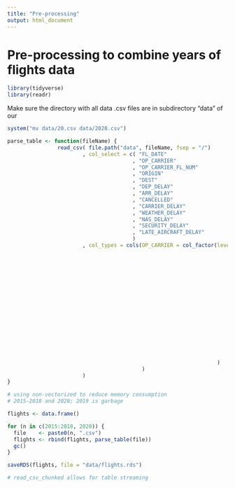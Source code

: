 ```yaml
---
title: "Pre-processing"
output: html_document
---
```


# Pre-processing to combine years of flights data

```r
library(tidyverse)
library(readr)
```

Make sure the directory with all data .csv files are in subdirectory "data" of our 

```r
system("mv data/20.csv data/2020.csv")
```

```r
parse_table <- function(fileName) { 
                read_csv( file.path("data", fileName, fsep = "/")
                        , col_select = c( "FL_DATE"
                                        , "OP_CARRIER"
                                        , "OP_CARRIER_FL_NUM"
                                        , "ORIGIN"
                                        , "DEST"
                                        , "DEP_DELAY"
                                        , "ARR_DELAY"
                                        , "CANCELLED"
                                        , "CARRIER_DELAY"
                                        , "WEATHER_DELAY"
                                        , "NAS_DELAY"
                                        , "SECURITY_DELAY"
                                        , "LATE_AIRCRAFT_DELAY"
                                        )
                        , col_types = cols(OP_CARRIER = col_factor(levels = c( "9E"
                                                                             , "AA"
                                                                             , "MQ"
                                                                             , "G4"
                                                                             , "OH"
                                                                             , "B6"
                                                                             , "YV"
                                                                             , "EV"
                                                                             , "F9"
                                                                             , "YX"
                                                                             , "HA"
                                                                             , "NK"
                                                                             , "UA"
                                                                             , "OO"
                                                                             , "WN"
                                                                             , "AS"
                                                                             , "DL"
                                                                             )
                                                                   )
                                           )
                        )
}
```

```r
# using non-vectorized to reduce memory consumption
# 2015-2018 and 2020; 2019 is garbage

flights <- data.frame()

for (n in c(2015:2018, 2020)) {
  file    <- paste0(n, ".csv")
  flights <- rbind(flights, parse_table(file))
  gc()
}
```

```r
saveRDS(flights, file = "data/flights.rds")
```

```r
# read_csv_chunked allows for table streaming
```

